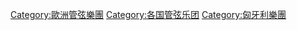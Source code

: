 [[Category:歐洲管弦樂團|Category:歐洲管弦樂團]]
[[Category:各国管弦乐团|Category:各国管弦乐团]]
[[Category:匈牙利樂團|Category:匈牙利樂團]]